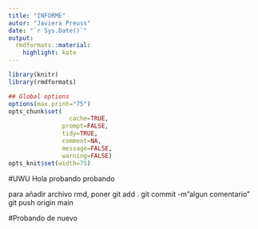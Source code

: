 ```yaml
---
title: "INFORME"
autor: "Javiera Preuss"
date: "`r Sys.Date()`"
output:
  rmdformats::material:
    highlight: kate
---
```



```r
library(knitr)
library(rmdformats)

## Global options
options(max.print="75")
opts_chunk$set(
	             cache=TRUE,
               prompt=FALSE,
               tidy=TRUE,
               comment=NA,
               message=FALSE,
               warning=FALSE)
opts_knit$set(width=75)
```

#UWU Hola probando probando

para añadir archivo rmd, poner 
git add .
git commit -m"algun comentario"
git push origin main

#Probando de nuevo
